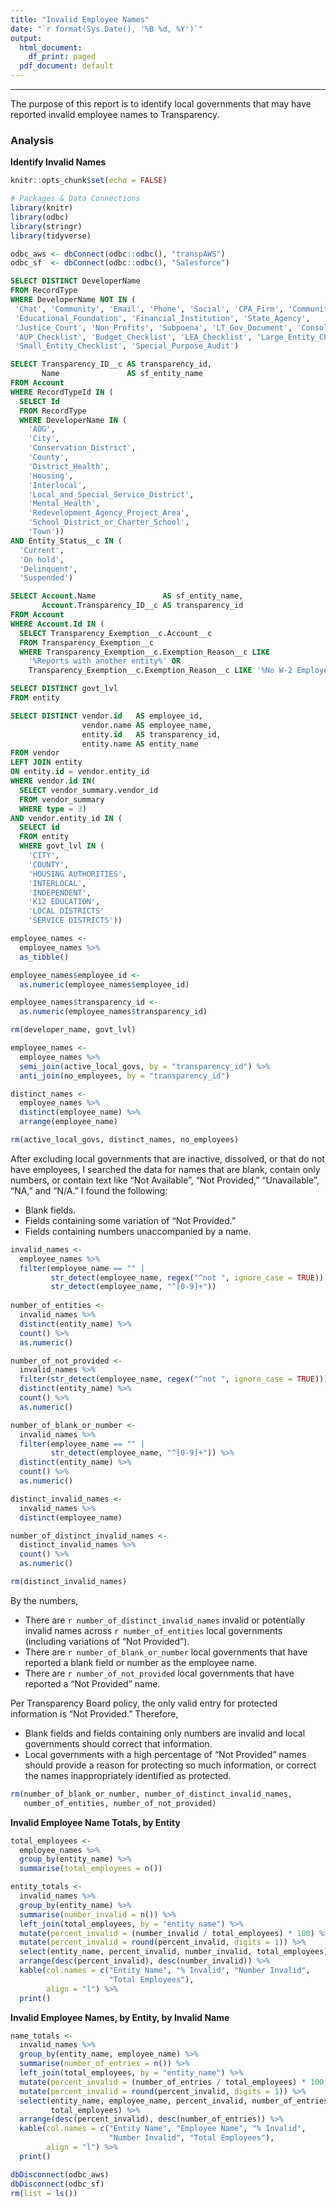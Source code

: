```yaml
---
title: "Invalid Employee Names"
date: "`r format(Sys.Date(), '%B %d, %Y')`"
output:
  html_document:
    df_print: paged
  pdf_document: default
---
```

***
The purpose of this report is to identify local governments that may have reported invalid employee names to Transparency.

### Analysis

**Identify Invalid Names**

```r
knitr::opts_chunk$set(echo = FALSE)
```

```r
# Packages & Data Connections
library(knitr)
library(odbc)
library(stringr)
library(tidyverse)

odbc_aws <- dbConnect(odbc::odbc(), "transpAWS")
odbc_sf  <- dbConnect(odbc::odbc(), "Salesforce") 
```

```sql
SELECT DISTINCT DeveloperName
FROM RecordType
WHERE DeveloperName NOT IN (
 'Chat', 'Community', 'Email', 'Phone', 'Social', 'CPA_Firm', 'Community_User',
 'Educational_Foundation', 'Financial_Institution', 'State_Agency',
 'Justice_Court', 'Non_Profits', 'Subpoena', 'LT_Gov_Document', 'Consolidation', 
 'AUP_Checklist', 'Budget_Checklist', 'LEA_Checklist', 'Large_Entity_Checklist',
 'Small_Entity_Checklist', 'Special_Purpose_Audit')
```

```sql
SELECT Transparency_ID__c AS transparency_id,
       Name               AS sf_entity_name
FROM Account
WHERE RecordTypeId IN (
  SELECT Id
  FROM RecordType
  WHERE DeveloperName IN (
    'AOG', 
    'City',
    'Conservation_District',
    'County', 
    'District_Health',     
    'Housing', 
    'Interlocal', 
    'Local_and_Special_Service_District', 
    'Mental_Health', 
    'Redevelopment_Agency_Project_Area', 
    'School_District_or_Charter_School',
    'Town'))
AND Entity_Status__c IN (
  'Current',
  'On hold',
  'Delinquent',
  'Suspended')
```

```sql
SELECT Account.Name               AS sf_entity_name,
       Account.Transparency_ID__c AS transparency_id
FROM Account
WHERE Account.Id IN (
  SELECT Transparency_Exemption__c.Account__c
  FROM Transparency_Exemption__c
  WHERE Transparency_Exemption__c.Exemption_Reason__c LIKE 
    '%Reports with another entity%' OR
    Transparency_Exemption__c.Exemption_Reason__c LIKE '%No W-2 Employees%')
```

```sql
SELECT DISTINCT govt_lvl
FROM entity
```

```sql
SELECT DISTINCT vendor.id   AS employee_id,
                vendor.name AS employee_name,
                entity.id   AS transparency_id,
                entity.name AS entity_name
FROM vendor
LEFT JOIN entity
ON entity.id = vendor.entity_id
WHERE vendor.id IN(
  SELECT vendor_summary.vendor_id
  FROM vendor_summary
  WHERE type = 3)
AND vendor.entity_id IN (
  SELECT id
  FROM entity
  WHERE govt_lvl IN (
    'CITY',
    'COUNTY',
    'HOUSING AUTHORITIES',
    'INTERLOCAL',
    'INDEPENDENT',
    'K12 EDUCATION',
    'LOCAL DISTRICTS'
    'SERVICE DISTRICTS'))
```

```r
employee_names <- 
  employee_names %>% 
  as_tibble()

employee_names$employee_id <- 
  as.numeric(employee_names$employee_id)

employee_names$transparency_id <- 
  as.numeric(employee_names$transparency_id)

rm(developer_name, govt_lvl)
```

```r
employee_names <- 
  employee_names %>% 
  semi_join(active_local_govs, by = "transparency_id") %>% 
  anti_join(no_employees, by = "transparency_id")

distinct_names <- 
  employee_names %>% 
  distinct(employee_name) %>% 
  arrange(employee_name)

rm(active_local_govs, distinct_names, no_employees)
```

After excluding local governments that are inactive, dissolved, or that do not have employees, I searched the data for names that are blank, contain only numbers, or contain text like "Not Available", "Not Provided," "Unavailable", "NA," and "N/A." I found the following:

* Blank fields.
* Fields containing some variation of "Not Provided."
* Fields containing numbers unaccompanied by a name.

```r
invalid_names <- 
  employee_names %>% 
  filter(employee_name == "" |
         str_detect(employee_name, regex("^not ", ignore_case = TRUE)) |
         str_detect(employee_name, "^[0-9]+"))
  
number_of_entities <- 
  invalid_names %>% 
  distinct(entity_name) %>% 
  count() %>% 
  as.numeric()

number_of_not_provided <- 
  invalid_names %>% 
  filter(str_detect(employee_name, regex("^not ", ignore_case = TRUE))) %>% 
  distinct(entity_name) %>% 
  count() %>% 
  as.numeric()

number_of_blank_or_number <- 
  invalid_names %>% 
  filter(employee_name == "" |
         str_detect(employee_name, "^[0-9]+")) %>% 
  distinct(entity_name) %>% 
  count() %>% 
  as.numeric()

distinct_invalid_names <- 
  invalid_names %>% 
  distinct(employee_name)

number_of_distinct_invalid_names <- 
  distinct_invalid_names %>% 
  count() %>% 
  as.numeric()

rm(distinct_invalid_names)
```

By the numbers,

* There are `r number_of_distinct_invalid_names` invalid or potentially invalid names across `r number_of_entities` local governments (including variations of "Not Provided").
* There are `r number_of_blank_or_number` local governments that have reported a blank field or number as the employee name.
* There are `r number_of_not_provided` local governments that have reported a "Not Provided" name.

Per Transparency Board policy, the only valid entry for protected information is "Not Provided." Therefore,

* Blank fields and fields containing only numbers are invalid and local governments should correct that information.
* Local governments with a high percentage of "Not Provided" names should provide a reason for protecting so much information, or correct the names inappropriately identified as protected.

```r
rm(number_of_blank_or_number, number_of_distinct_invalid_names, 
   number_of_entities, number_of_not_provided)
```

**Invalid Employee Name Totals, by Entity**

```r
total_employees <- 
  employee_names %>% 
  group_by(entity_name) %>% 
  summarise(total_employees = n())

entity_totals <- 
  invalid_names %>% 
  group_by(entity_name) %>% 
  summarise(number_invalid = n()) %>% 
  left_join(total_employees, by = "entity_name") %>% 
  mutate(percent_invalid = (number_invalid / total_employees) * 100) %>% 
  mutate(percent_invalid = round(percent_invalid, digits = 1)) %>% 
  select(entity_name, percent_invalid, number_invalid, total_employees) %>% 
  arrange(desc(percent_invalid), desc(number_invalid)) %>% 
  kable(col.names = c("Entity Name", "% Invalid", "Number Invalid", 
                      "Total Employees"), 
        align = "l") %>% 
  print()
```

**Invalid Employee Names, by Entity, by Invalid Name**

```r
name_totals <- 
  invalid_names %>% 
  group_by(entity_name, employee_name) %>% 
  summarise(number_of_entries = n()) %>% 
  left_join(total_employees, by = "entity_name") %>% 
  mutate(percent_invalid = (number_of_entries / total_employees) * 100) %>% 
  mutate(percent_invalid = round(percent_invalid, digits = 1)) %>% 
  select(entity_name, employee_name, percent_invalid, number_of_entries,
         total_employees) %>% 
  arrange(desc(percent_invalid), desc(number_of_entries)) %>% 
  kable(col.names = c("Entity Name", "Employee Name", "% Invalid", 
                      "Number Invalid", "Total Employees"), 
        align = "l") %>% 
  print()
```


```r
dbDisconnect(odbc_aws)
dbDisconnect(odbc_sf)
rm(list = ls())
```